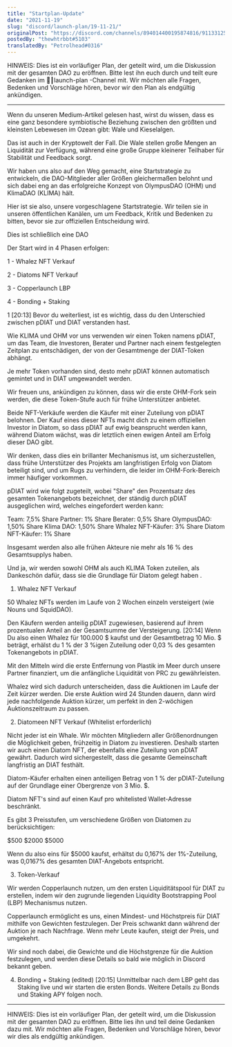 ```yaml
---
title: "Startplan-Update"
date: "2021-11-19"
slug: "discord/launch-plan/19-11-21/"
originalPost: "https://discord.com/channels/894014400195874816/911331259635073025/911332954045833286"
postedBy: "thewhtrbbt#5103"
translatedBy: "Petrolhead#0316"
---
```


HINWEIS: Dies ist ein vorläufiger Plan, der geteilt wird, um die Diskussion mit der gesamten DAO zu eröffnen. Bitte lest ihn euch durch und teilt eure Gedanken im 🚀┃launch-plan -Channel mit. Wir möchten alle Fragen, Bedenken und Vorschläge hören, bevor wir den Plan als endgültig ankündigen.

---


Wenn du unseren Medium-Artikel gelesen hast, wirst du wissen, dass es eine ganz besondere symbiotische Beziehung zwischen den größten und kleinsten Lebewesen im Ozean gibt: Wale und Kieselalgen.

Das ist auch in der Kryptowelt der Fall. Die Wale stellen große Mengen an Liquidität zur Verfügung, während eine große Gruppe kleinerer Teilhaber für Stabilität und Feedback sorgt.

Wir haben uns also auf den Weg gemacht, eine Startstrategie zu entwickeln, die DAO-Mitglieder aller Größen gleichermaßen belohnt und sich dabei eng an das erfolgreiche Konzept von OlympusDAO (OHM) und KlimaDAO (KLIMA) hält. 

Hier ist sie also, unsere vorgeschlagene Startstrategie. Wir teilen sie in unseren öffentlichen Kanälen, um um Feedback, Kritik und Bedenken zu bitten, bevor sie zur offiziellen Entscheidung wird.

Dies ist schließlich eine DAO 

Der Start wird in 4 Phasen erfolgen: 

1 - Whalez NFT Verkauf

2 - Diatoms NFT Verkauf

3 - Copperlaunch LBP

4 - Bonding + Staking

1
[20:13]
Bevor du weiterliest, ist es wichtig, dass du den Unterschied zwischen pDIAT und DIAT verstanden hast. 

Wie KLIMA und OHM vor uns verwenden wir einen Token namens pDIAT, um das Team, die Investoren, Berater und Partner nach einem festgelegten Zeitplan zu entschädigen, der von der Gesamtmenge der DIAT-Token abhängt.

Je mehr Token vorhanden sind, desto mehr pDIAT können automatisch gemintet und in DIAT umgewandelt werden. 

Wir freuen uns, ankündigen zu können, dass wir die erste OHM-Fork sein werden, die diese Token-Stufe auch für frühe Unterstützer anbietet.

Beide NFT-Verkäufe werden die Käufer mit einer Zuteilung von pDIAT belohnen. Der Kauf eines dieser NFTs macht dich zu einem offiziellen Investor in Diatom, so dass pDIAT auf ewig beansprucht werden kann, während Diatom wächst, was dir letztlich einen ewigen Anteil am Erfolg dieser DAO gibt. 

Wir denken, dass dies ein brillanter Mechanismus ist, um sicherzustellen, dass frühe Unterstützer des Projekts am langfristigen Erfolg von Diatom beteiligt sind, und um Rugs zu verhindern, die leider im OHM-Fork-Bereich immer häufiger vorkommen.

pDIAT wird wie folgt zugeteilt, wobei "Share" den Prozentsatz des gesamten Tokenangebots bezeichnet, der ständig durch pDIAT ausgeglichen wird, welches eingefordert werden kann: 

Team: 7,5% Share
Partner: 1% Share
Berater: 0,5% Share
OlympusDAO: 1,50% Share
Klima DAO: 1,50% Share
Whalez NFT-Käufer: 3% Share
Diatom NFT-Käufer: 1% Share

Insgesamt werden also alle frühen Akteure nie mehr als 16 % des Gesamtsupplys haben. 

Und ja, wir werden sowohl OHM als auch KLIMA Token zuteilen, als Dankeschön dafür, dass sie die Grundlage für Diatom gelegt haben  .


1) Whalez NFT Verkauf

50 Whalez NFTs werden im Laufe von 2 Wochen einzeln versteigert (wie Nouns und SquidDAO). 

Den Käufern werden anteilig pDIAT zugewiesen, basierend auf ihrem prozentualen Anteil an der Gesamtsumme der Versteigerung.
[20:14]
Wenn Du also einen Whalez für 100.000 $ kaufst und der Gesamtbetrag 10 Mio. $ beträgt, erhälst du 1 % der 3 %igen Zuteilung oder 0,03 % des gesamten Tokenangebots in pDIAT.

Mit den Mitteln wird die erste Entfernung von Plastik im Meer durch unsere Partner finanziert, um die anfängliche Liquidität von PRC zu gewährleisten.

Whalez wird sich dadurch unterscheiden, dass die Auktionen im Laufe der Zeit kürzer werden. Die erste Auktion wird 24 Stunden dauern, dann wird jede nachfolgende Auktion kürzer, um perfekt in den 2-wöchigen Auktionszeitraum zu passen.


2) Diatomeen NFT Verkauf (Whitelist erforderlich)

Nicht jeder ist ein Whale. Wir möchten Mitgliedern aller Größenordnungen die Möglichkeit geben, frühzeitig in Diatom zu investieren. Deshalb starten wir auch einen Diatom NFT, der ebenfalls eine Zuteilung von pDIAT gewährt. Dadurch wird sichergestellt, dass die gesamte Gemeinschaft langfristig an DIAT festhält.

Diatom-Käufer erhalten einen anteiligen Betrag von 1 % der pDIAT-Zuteilung auf der Grundlage einer Obergrenze von 3 Mio. $.

Diatom NFT's sind auf einen Kauf pro whitelisted Wallet-Adresse beschränkt. 

Es gibt 3 Preisstufen, um verschiedene Größen von Diatomen zu berücksichtigen: 

$500
$2000
$5000 

Wenn du also eins für $5000 kaufst, erhältst du 0,167% der 1%-Zuteilung, was 0,0167% des gesamten DIAT-Angebots entspricht. 


3) Token-Verkauf

Wir werden Copperlaunch nutzen, um den ersten Liquiditätspool für DIAT zu erstellen, indem wir den zugrunde liegenden Liquidity Bootstrapping Pool (LBP) Mechanismus nutzen.

Copperlaunch ermöglicht es uns, einen Mindest- und Höchstpreis für DIAT mithilfe von Gewichten festzulegen. Der Preis schwankt dann während der Auktion je nach Nachfrage. Wenn mehr Leute kaufen, steigt der Preis, und umgekehrt.

Wir sind noch dabei, die Gewichte und die Höchstgrenze für die Auktion festzulegen, und werden diese Details so bald wie möglich in Discord bekannt geben.

4) Bonding + Staking (edited)
[20:15]
Unmittelbar nach dem LBP geht das Staking live und wir starten die ersten Bonds. Weitere Details zu Bonds und Staking APY folgen noch.

------

HINWEIS: Dies ist ein vorläufiger Plan, der geteilt wird, um die Diskussion mit der gesamten DAO zu eröffnen. Bitte lies ihn und teil deine Gedanken dazu mit. Wir möchten alle Fragen, Bedenken und Vorschläge hören, bevor wir dies als endgültig ankündigen.
